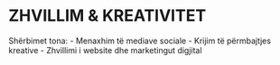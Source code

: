 # ZHVILLIM & KREATIVITET

Shërbimet tona:
    - Menaxhim të mediave sociale
    - Krijim të përmbajtjes kreative 
    - Zhvillimi i website dhe marketingut digjital